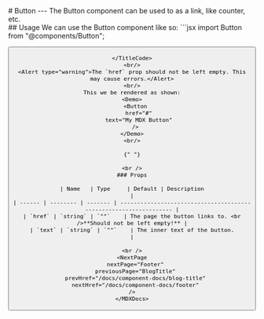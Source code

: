 
<PageTitle title="Button" />

<Sidebar />
<MDXDocs>
  <DocsAd />
  # Button
  <Contributors contributors={["manuanish"]} readTime={2} />
  ---
  The Button component can be used to as a link, like counter, etc.
  <br/>
  ## Usage
  We can use the Button component like so:
  <TitleCode title="button.mdx">
  ```jsx
  import Button from "@components/Button";

  <Button
    href="#"
    text="My MDX Button"
  />
  ```
  </TitleCode>
  <br/>
  <Alert type="warning">The `href` prop should not be left empty. This may cause errors.</Alert>
  <br/>
  This we be rendered as shown:
  <Demo>
    <Button
      href="#"
      text="My MDX Button"
    />
  </Demo>
  <br/>

{" "}

<br />
### Props

| Name   | Type     | Default | Description                                                       |
| ------ | -------- | ------- | ----------------------------------------------------------------- |
| `href` | `string` | `""`    | The page the button links to. <br />**Should not be left empty!** |
| `text` | `string` | `""`    | The inner text of the button.                                     |

  <br />
  <NextPage
    nextPage="Footer"
    previousPage="BlogTitle"
    prevHref="/docs/component-docs/blog-title"
    nextHref="/docs/component-docs/footer"
  />
</MDXDocs>
